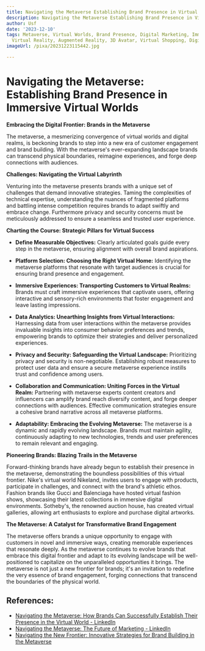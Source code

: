 ```yaml
---
title: Navigating the Metaverse Establishing Brand Presence in Virtual Worlds
description: Navigating the Metaverse Establishing Brand Presence in Virtual Worlds
author: Usf
date: '2023-12-10'
tags: Metaverse, Virtual Worlds, Brand Presence, Digital Marketing, Immersive Experience,
  Virtual Reality, Augmented Reality, 3D Avatar, Virtual Shopping, Digital Assets
imageUrl: /pixa/20231223115442.jpg

---
```

# Navigating the  Metaverse: Establishing Brand Presence in Immersive  Virtual  Worlds

**Embracing the Digital Frontier: Brands in the Metaverse**

The metaverse,  a  mesmerizing convergence of virtual worlds and  digital realms, is beckoning brands to step into a new era of customer engagement and brand building. With the metaverse's ever-expanding  landscape  brands can transcend physical boundaries, reimagine experiences, and forge deep connections with audiences.

**Challenges: Navigating the Virtual Labyrinth**

Venturing into the metaverse presents brands with a unique set of challenges that demand innovative strategies. Taming  the complexities of technical expertise, understanding the  nuances of fragmented platforms and battling intense competition requires brands to  adapt swiftly and embrace change.  Furthermore privacy and  security concerns must be meticulously addressed to ensure a seamless and trusted user experience.

**Charting  the Course: Strategic Pillars for Virtual Success**

* **Define Measurable Objectives:** Clearly articulated  goals guide every step in the metaverse, ensuring alignment with overall brand aspirations.

* **Platform Selection: Choosing the Right Virtual  Home:** Identifying the metaverse platforms that resonate with  target audiences  is  crucial for ensuring brand presence and engagement.

*  **Immersive Experiences: Transporting Customers to Virtual Realms:**  Brands must craft immersive experiences that captivate users, offering interactive and sensory-rich environments that foster engagement and leave lasting impressions.

* **Data Analytics: Unearthing Insights from Virtual Interactions:** Harnessing data from user  interactions within the metaverse  provides invaluable insights  into consumer  behavior preferences  and trends, empowering brands to optimize their strategies and deliver personalized experiences.

* **Privacy  and Security:  Safeguarding the Virtual Landscape:** Prioritizing privacy and security  is non-negotiable. Establishing robust  measures to protect user data  and  ensure a secure metaverse experience instills trust and confidence among users.

* **Collaboration and Communication: Uniting Forces in  the  Virtual Realm:** Partnering with metaverse experts content creators and  influencers can amplify brand reach diversify content,  and forge deeper connections with audiences.  Effective communication  strategies ensure  a cohesive brand narrative across all metaverse platforms.

*  **Adaptability: Embracing the Evolving Metaverse:** The metaverse is a dynamic and rapidly evolving landscape. Brands must maintain agility, continuously  adapting to  new technologies, trends and user preferences to remain  relevant and engaging.

**Pioneering Brands: Blazing Trails in the Metaverse**

Forward-thinking brands have already begun to establish their presence in the metaverse, demonstrating the boundless possibilities  of this virtual frontier. Nike's virtual world Nikeland, invites  users  to engage with  products, participate in challenges, and connect with the brand's athletic ethos. Fashion brands like Gucci and Balenciaga  have hosted virtual fashion shows, showcasing their latest collections in immersive digital environments. Sotheby's, the renowned auction house, has created virtual galleries, allowing art enthusiasts to explore  and purchase digital artworks.

**The Metaverse: A Catalyst for Transformative Brand Engagement** 

The metaverse offers brands a unique opportunity to engage with customers in novel and immersive ways, creating memorable experiences that resonate deeply. As the metaverse continues to evolve brands that embrace this digital frontier and adapt to its evolving landscape will be well-positioned to capitalize on the unparalleled opportunities it brings. The metaverse is not just a new frontier for brands; it's an invitation to redefine the very essence of brand engagement, forging connections that transcend the boundaries of the physical  world.

## References:
- [Navigating the Metaverse: How Brands Can Successfully Establish Their Presence in the Virtual World - LinkedIn](https://www.linkedin.com/pulse/navigating-metaverse-how-brands-can-successfully-world-hatibaruah)
- [Navigating the Metaverse: The Future of Marketing - LinkedIn](https://www.linkedin.com/pulse/navigating-metaverse-future-marketing-boldawards-0yadc)
- [Navigating the New Frontier: Innovative Strategies for Brand Building in the Metaverse](https://medium.com/@vydko.metaverse/navigating-the-new-frontier-innovative-strategies-for-brand-building-in-the-metaverse-32583dac06e1)
